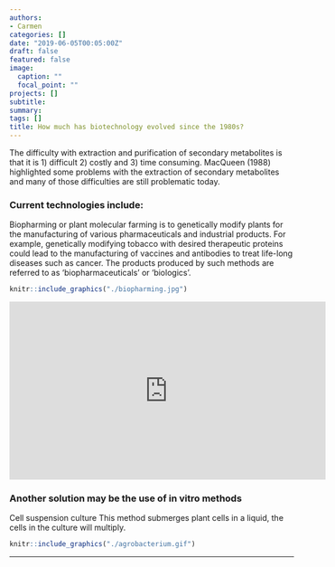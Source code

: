 ```yaml
---
authors:
- Carmen
categories: []
date: "2019-06-05T00:05:00Z"
draft: false
featured: false
image:
  caption: ""
  focal_point: ""
projects: []
subtitle: 
summary: 
tags: []
title: How much has biotechnology evolved since the 1980s?  
---
```

The difficulty with extraction and purification of secondary metabolites is that it is 1) difficult 2) costly and 3) time consuming. MacQueen (1988) highlighted some problems with the extraction of secondary metabolites and many of those difficulties are still problematic today.   

### Current technologies include:  

Biopharming or plant molecular farming is to genetically modify plants for the manufacturing of various pharmaceuticals and industrial products. For example, genetically modifying tobacco with desired therapeutic proteins could lead to the manufacturing of vaccines and antibodies to treat life-long diseases such as cancer. The products produced by such methods are referred to as ‘biopharmaceuticals’ or ‘biologics’.   


```r
knitr::include_graphics("./biopharming.jpg")
```  

<iframe width="560" height="315" src="https://www.youtube.com/embed/d6m3SoKIStQ" frameborder="0" allowfullscreen></iframe>

### Another solution may be the use of in vitro methods  

Cell suspension culture
This method submerges plant cells in a liquid, the cells in the culture will multiply. 


```r
knitr::include_graphics("./agrobacterium.gif")

```
__________________________________________________________________________

 
